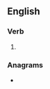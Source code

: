 ==English==

===Verb===
{{head|en|verb form}}

# {{en-third-person singular of|steady}}

===Anagrams===
* {{anagrams|en|a=adeeisst|east side|eastside|set aside|set-aside|setaside|siestaed}}